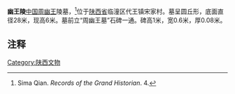 {{Refimprove|time=2022-02-21T02:48:36+00:00}}
'''幽王陵'''[[中国|中国]][[周幽王|周幽王]]陵墓，<ref>Sima Qian. ''Records of the Grand Historian''. 4.</ref>位于[[陕西省|陕西省]]临潼区代王镇宋家村。墓呈圆丘形，底面直径28米，现高6米。墓前立“周幽王墓”石碑一通。碑高1米，宽0.6米，厚0.08米。

==注释==
<references/>


[[Category:陕西文物|Category:陕西文物]]
